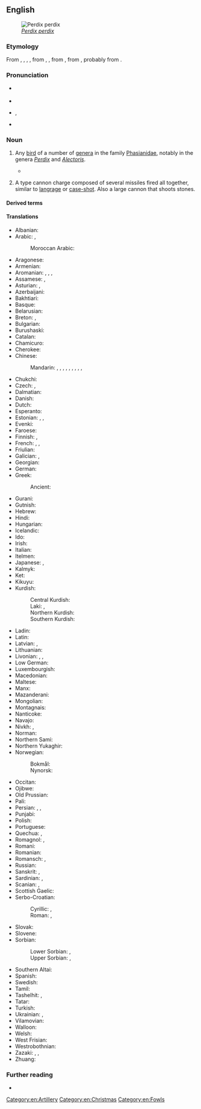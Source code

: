 {{also|Partridge}}
==English==
[[File:Perdix perdix (Marek Szczepanek).jpg|thumb|''[[Perdix perdix]]'']]

===Etymology===
From {{inh|en|enm|partrich}}, {{m|enm|partriche}}, {{m|enm|pertriche}}, {{m|enm|perdriz}}, from {{der|en|fro|perdriz}}, {{m|fro|partriz}}, from {{der|en|la|perdīx||partridge}}, from {{der|en|grc|πέρδιξ||partridge}}, probably from {{m|grc|πέρδομαι||to fart}}.

===Pronunciation===
* {{a|UK}} {{IPA|en|/ˈpɑːtɹɪd͡ʒ/}}
* {{audio|en|LL-Q1860 (eng)-Vealhurl-partridge.wav|Audio (RP)}}
* {{a|US}} {{enPR|pärʹtrĭj}}, {{IPA|en|/ˈpɑɹtɹɪd͡ʒ/}}
* {{rhymes|en|ɑː(ɹ)tɹɪdʒ|s=2}}

===Noun===
{{en-noun|s|partridge}}

# {{lb|en|ornithology}} Any [[bird]] of a number of [[genera]] in the family [[Phasianidae]], notably in the genera ''[[Perdix]]'' and ''[[Alectoris]]''.
#: {{ux|en|On the first day of Christmas, my true love sent to me a '''partridge''' in a pear tree.}}
#* {{quote-book|en|year=1834|author={{w|Letitia Elizabeth Landon}}|title=Francesca Carrara|volume=3|page=80|text=...and the loudest sound in the lonely fields was when, adventuring too near some late brood, the '''partridge''' sought to deceive by a plaintive cry and seeming helplessness, crossing before your very feet, till, when drawn to a sufficient distance, suddenly the air vibrated to the flutter of her active pinions.}}
# {{lb|en|obsolete|military}} A type cannon charge composed of several missiles fired all together, similar to [[langrage]] or [[case-shot]]. Also a large cannon that shoots stones.

====Derived terms====
{{col3|en
|African partridge
|and a partridge in a pear tree
|Arabian partridge
|bamboo partridge
|Barbary partridge
|bearded partridge
|birch partridge
|blackheaded partridge
|black wood-partridge
|Bonham's partridge
|buff-breasted partridge
|California partridge
|capoeira partridge
|chukar partridge
|common partridge
|crested partridge
|crested wood partridge
|crimson-headed partridge
|Daurian partridge
|ferruginous wood partridge
|French partridge
|Gambel's partridge
|[[gray partridge]], [[grey partridge]]
|Greek partridge
|green wood partridge
|Guiana partridge
|Hey's partridge
|hill partridge
|Himalayan partridge
|Hodgson’s partridge
|Hungarian partridge
|long-billed partridge
|Madagascar partridge
|Massena partridge
|mountain partridge
|Namaqua partridge
|night partridge
|painted partridge
|[[partridge berry]], [[partridge-berry]], [[partridgeberry]]
|partridge bird
|partridge-breast
|partridge-breasted aloe
|partridge breeder
|partridge brood
|partridge bush
|partridge cane
|partridge chick
|partridge Cochin
|partridge country
|partridge dance
|partridge dove
|partridge drive
|partridge-driving
|partridge feather
|partridge fillet
|partridge hackle
|partridge hawk
|partridge-legged clover
|partridge-like
|partridge mew
|partridge-mortar
|partridge net
|partridge pea
|partridge pie
|partridge pigeon
|partridge plum
|partridge poult
|partridger
|partridge shell
|partridge shooter
|partridge shooting
|partridge-shot
|partridge tun
|partridge-vine
|partridge wing
|partridge-wood
|partridging
|Philby's partridge
|plumed partridge
|Przevalski's partridge
|red-crowned wood partridge
|[[red-legged partridge]], [[redlegged partridge]]
|Rubeho forest partridge
|rock partridge
|sand partridge
|sanguine partridge
|sea partridge
|see-see partridge
|snow partridge
|spruce partridge
|stone partridge
|swamp partridge
|Tibetan partridge
|tree partridge
|Udzungwa forest partridge
|water partridge
|white-browed partridge
|white partridge
|wood partridge
}}

====Translations====
{{trans-top|any bird of the genera ''Perdix'' or ''Alectoris''}}
* Albanian: {{t+|sq|thëllëzë}}
* Arabic: {{t+|ar|حَجَل|m}}, {{t+|ar|قبج|tr=qabj}}
*: Moroccan Arabic: {{t|ary|حْجل|m|tr=ḥjəl}}
* Aragonese: {{t|an|perdiz|f}}
* Armenian: {{t+|hy|կաքավ}}
* Aromanian: {{t|rup|piturniclji|f}}, {{t|rup|pitruniclji|f}}, {{t|rup|pirdic|m}}, {{t|rup|pirdicã|f}}
* Assamese: {{t|as|তিতৰ}}, {{t|as|তিতৌ}}
* Asturian: {{t|ast|perdiz|f}}, {{t|ast|pámpana|f}}
* Azerbaijani: {{t+|az|kəklik}}
* Bakhtiari: {{t|bqi|کوگ|sc=fa-Arab}}
* Basque: {{t+|eu|eper}}
* Belarusian: {{t|be|курапатка|f}}
* Breton: {{t|br|klujar c’hris}}, {{t+|br|klujar|f}}
* Bulgarian: {{t+|bg|яребица|f}}
* Burushaski: {{t-needed|bsk}}
* Catalan: {{t+|ca|perdiu|f}}
* Chamicuro: {{t|ccc|s̈honoto}}
* Cherokee: {{t|chr|ᎫᏇ}}
* Chinese:
*: Mandarin: {{t+|cmn|鷓鴣}}, {{t+|cmn|鹧鸪|tr=zhègū}}, {{t+|cmn|石雞}}, {{t+|cmn|石鸡|tr=shíjī}}, {{t|cmn|山鶉}}, {{t|cmn|山鹑|tr=shānchún}}, {{t+|cmn|竹雞}}, {{t+|cmn|竹鸡|tr=zhújī}}, {{t|cmn|灰山鶉}}, {{t|cmn|灰山鹑|tr=huīshānchún}}
* Chukchi: {{t|ckt|рэвымрэв}}
* Czech: {{t+|cs|koroptev|f}} {{gloss|''Perdix''}}, {{t|cs|orebice|f}} {{gloss|''Alectoris''}}
* Dalmatian: {{t|dlm|pernaica|f}}
* Danish: {{t+|da|agerhøne|c}}
* Dutch: {{t+|nl|patrijs|f}}
* Esperanto: {{t|eo|perdriko}}
* Estonian: {{t|et|nurmkana}}, {{t+|et|põldpüü}}, {{t|et|püü}}
* Evenki: {{t|evn|хе̄лакӣ}}
* Faroese: {{t|fo|akurhøna|f}}
* Finnish: {{qualifier|Perdix}} {{t+|fi|peltopyy}}, {{qualifier|Alectoria}} {{t+|fi|punapyy}}
* French: {{t+|fr|perdrix|f}}, {{qualifier|male}} {{t+|fr|garbon|f}}, {{qualifier|offspring}} {{t+|fr|perdreau|m}}
* Friulian: {{t|fur|pernîs}}
* Galician: {{t+|gl|perdiz|f}}, {{t|gl|perdigoto|m}} {{qualifier|juvenile}}
* Georgian: {{t+|ka|კაკაბი}}
* German: {{t+|de|Rebhuhn|n}}
* Greek: {{t+|el|πέρδικα|f}}
*: Ancient: {{t|grc|πέρδιξ|m|f}}
* Gurani: {{t|hac|ژەرەژی|tr=žaražī}}
* Gutnish: {{t|gmq-gut|akerhyns}}
* Hebrew: {{t|he|חוגלה|f|alt=חוגלה \ חָגְלָה|tr=khoglá}}
* Hindi: {{t+|hi|तीतर|m}}
* Hungarian: {{t+|hu|fogoly}}
* Icelandic: {{t|is|akurhæna|f}}
* Ido: {{t+|io|perdriko}}
* Irish: {{t|ga|patraisc}}
* Italian: {{t+|it|pernice|f}}
* Itelmen: {{t|itl|рэвнэ|tr=revne}}
* Japanese: {{t|ja|山鶉|tr=やまうずら, yamauzura|sc=Jpan}}, {{t+|ja|ヤマウズラ|tr=yamauzura|sc=Jpan}}
* Kalmyk: {{t|xal|йотун}}
* Ket: {{t|ket|ассуп}}
* Kikuyu: {{t|ki|ngware|c9|c10}}
* Kurdish:
*: Central Kurdish: {{t+|ckb|کەو}}
*: Laki: {{t|lki|کەوگ}}, {{t|lki|ژِرەژ}}
*: Northern Kurdish: {{t+|kmr|kew|f}}
*: Southern Kurdish: {{t|sdh|کەوک}}
{{trans-mid}}
* Ladin: {{t|lld|gialina da mont|f}}
* Latin: {{t|la|perdīx|m|f}}
* Latvian: {{t|lv|laukirbe}}, {{t|lv|irbe}}
* Lithuanian: {{t+|lt|kurapka}}
* Livonian: {{t|liv|pīki|tr=Perdicinae}}, {{t|liv|nurmpīki|tr=Perdix}}, {{t|liv|nurmkanā|tr=Perdix}}
* Low German: {{t|nds|Rapphohn|n}}
* Luxembourgish: {{t+|lb|Feldhong|n}}
* Macedonian: {{t|mk|ере́бица|f}}
* Maltese: {{t|mt|ħaġla|f}}
* Manx: {{t|gv|patrag}}
* Mazanderani: {{t|mzn|کوک|tr=kok}}
* Mongolian: {{t+|mn|ятуу}}
* Montagnais: {{t|moe|pineu}}
* Nanticoke: {{t|nnt|kittycawn dipqua}}
* Navajo: {{t|nv|naaʼahóóhaiłbáhí}}
* Nivkh: {{t|niv|пағи}}, {{t|niv|тлеурӈа}}
* Norman: {{t|nrf|pèrdrix|f}} {{qualifier|Jersey}}
* Northern Sami: {{t|se|bealdobakku}}
* Northern Yukaghir: {{t|ykg|лабунмэ}}
* Norwegian:
*: Bokmål: {{t+|no|rapphøne|m|f}}
*: Nynorsk: {{t|nn|rapphøne|f}}
* Occitan: {{t+|oc|perditz|m}}
* Ojibwe: {{t|oj|bine}}
* Old Prussian: {{t|prg|laukagerta}}
* Pali: {{t|pi|tittira|m}}
* Persian: {{t+|fa|کبک|tr=kabk|sc=fa-Arab}}, {{t|fa|زرچ|tr=zareĉ}}, {{t+|fa|دج|tr=daj}}
* Punjabi: {{t+|pa|ਤਿੱਤਰ}}
* Polish: {{t+|pl|kuropatwa|f}}
* Portuguese: {{t+|pt|perdiz|f}}
* Quechua: {{t|qu|yutu}}, {{t|qu|cakwa}}
* Romagnol: {{t|rgn|parniz|f}}, {{t|rgn|sterna|f}}
* Romani: {{t|rom|divlio-kaini|f}}
* Romanian: {{t+|ro|potârniche|f}}
* Romansch: {{t|rm|pernisch}}, {{t|rm|pernisch grischa}}
* Russian: {{t+|ru|куропа́тка|f}}
* Sanskrit: {{t+|sa|किकिदीवि|m}}, {{t+|sa|तित्तिर|m}}
* Sardinian: {{t|sc|perdixi cixinali}}, {{t|sc|perdighe d’abba}}
* Scanian: {{t|gmq-scy|agerhøna|f}}, {{t|gmq-scy|agerhøns|n-p}}
* Scottish Gaelic: {{t|gd|peurtag}}
* Serbo-Croatian:
*: Cyrillic: {{t|sh|јаребица|f|sc=Cyrl}}, {{t|sh|сквржуља|f|sc=Cyrl}}
*: Roman: {{t+|sh|jarebica|f}}, {{t|sh|skvržulja|f}}
* Slovak: {{t|sk|jarabica|f}}
* Slovene: {{t+|sl|jerebica|f}}
* Sorbian:
*: Lower Sorbian: {{t|dsb|kurwota|f}}, {{t|dsb|kurwotka|f}}
*: Upper Sorbian: {{t|hsb|kurotwa|f}}, {{t|hsb|kurwota|f}}
* Southern Altai: {{t|alt|торлоо}}
* Spanish: {{t+|es|perdiz|f}}
* Swedish: {{t+|sv|rapphöna|c}}
* Tamil: {{t+|ta|கௌதாரி}}
* Tashelhit: {{t|shi|ⵜⴰⵙⴽⴽⵓⵔⵜ|f}} {{qualifier|Alectoris barbara}}, {{t|shi|ⴰⵡⵉⵔⵊ|m}} {{qualifier|male}}
* Tatar: {{t|tt|кыр тавыгы}}
* Turkish: {{t+|tr|keklik}}
* Ukrainian: {{t|uk|куріпка сіра|f}}, {{t|uk|сіра куріпка|f}}
* Vilamovian: {{t|wym|raubhün}}
* Walloon: {{t+|wa|pietris|f}}
* Welsh: {{t|cy|petris|m-p|f-p}}
* West Frisian: {{t|fy|patriis}}
* Westrobothnian: {{t|gmq-bot|åkerhöns|f}}
* Zazaki: {{t|zza|zerec}}, {{t|zza|sherec}}, {{t|zza|zaranc}}
* Zhuang: {{t|za|roegfek}}
{{trans-bottom}}

===Further reading===
* {{pedia}}

[[Category:en:Artillery]]
[[Category:en:Christmas]]
[[Category:en:Fowls]]
